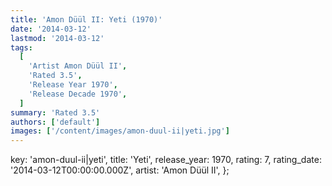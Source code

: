 ```yaml
---
title: 'Amon Düül II: Yeti (1970)'
date: '2014-03-12'
lastmod: '2014-03-12'
tags:
  [
    'Artist Amon Düül II',
    'Rated 3.5',
    'Release Year 1970',
    'Release Decade 1970',
  ]
summary: 'Rated 3.5'
authors: ['default']
images: ['/content/images/amon-duul-ii|yeti.jpg']
---
```


  key: 'amon-duul-ii|yeti',
  title: 'Yeti',
  release_year: 1970,
  rating: 7,
  rating_date: '2014-03-12T00:00:00.000Z',
  artist: 'Amon Düül II',
};

<MusicRating data={data} />
